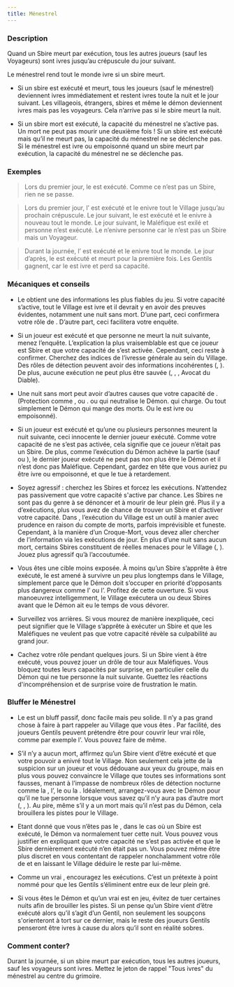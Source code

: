 ```yaml
---
title: Ménestrel
---
```



<Role MENESTREL header />

### Description

Quand un Sbire meurt par exécution, tous les autres joueurs (sauf les Voyageurs) sont ivres jusqu’au crépuscule du jour suivant.

Le ménestrel rend tout le monde ivre si un sbire meurt.

-   Si un sbire est exécuté et meurt, tous les joueurs (sauf le ménestrel) deviennent ivres immédiatement et restent ivres toute la nuit et le jour suivant. Les villageois, étrangers, sbires et même le démon deviennent ivres mais pas les voyageurs. Cela n’arrive pas si le sbire meurt la nuit.

-   Si un sbire mort est exécuté, la capacité du ménestrel ne s’active pas. Un mort ne peut pas mourir une deuxième fois ! Si un sbire est exécuté mais qu’il ne meurt pas, la capacité du ménestrel ne se déclenche pas. Si le ménestrel est ivre ou empoisonné quand un sbire meurt par exécution, la capacité du ménestrel ne se déclenche pas.

### Exemples

> Lors du premier jour, le <Role PACIFISTE /> est exécuté. Comme ce n’est pas un Sbire, rien ne se passe.

> Lors du premier jour, l’<Role ASSASSIN /> est exécuté et le <Role MENESTREL /> enivre tout le Village jusqu’au prochain crépuscule. Le jour suivant, le <Role PARRAIN /> est exécuté et le <Role MENESTREL /> enivre à nouveau tout le monde. Le jour suivant, le <Role MAGISTRAT /> Maléfique est exilé et personne n’est exécuté. Le <Role MENESTREL /> n’enivre personne car le <Role MAGISTRAT /> n’est pas un Sbire mais un Voyageur.

> Durant la journée, l’<Role ASSASSIN /> est exécuté et le <Role MENESTREL /> enivre tout le monde. Le jour d’après, le <Role ZOMBUUL /> est exécuté et meurt pour la première fois. Les Gentils gagnent, car le <Role ZOMBUUL /> est ivre et perd sa capacité.

### Mécaniques et conseils

- Le <Role MENESTREL /> obtient une des informations les plus fiables du jeu. Si votre capacité s’active, tout le Village est ivre et il devrait y en avoir des preuves évidentes, notamment une nuit sans mort. D’une part, ceci confirmera votre rôle de <Role MENESTREL />. D’autre part, ceci facilitera votre enquête.

- Si un joueur est exécuté et que personne ne meurt la nuit suivante, menez l’enquête. L’explication la plus vraisemblable est que ce joueur est Sbire et que votre capacité de <Role MENESTREL /> s’est activée. Cependant, ceci reste à confirmer. Cherchez des indices de l’ivresse générale au sein du Village. Des rôles de détection peuvent avoir des informations incohérentes (<Role FEMME_DE_CHAMBRE />, <Role PARIEUR />). De plus, aucune exécution ne peut plus être sauvée (<Role MARIN />, <Role PACIFISTE />, <Role FOU />, Avocat du Diable).

- Une nuit sans mort peut avoir d’autres causes que votre capacité de <Role MENESTREL />. (Protection comme <Role MARIN />, <Role AUBERGISTE /> ou <Role FOU />. <Role EXORCISTE /> ou <Role COURTISANE /> qui neutralise le Démon. <Role PO /> qui charge. Ou tout simplement le Démon qui mange des morts. Ou le <Role MENESTREL /> est ivre ou empoisonné).

- Si un joueur est exécuté et qu’une ou plusieurs personnes meurent la nuit suivante, ceci innocente le dernier joueur exécuté. Comme votre capacité de <Role MENESTREL /> ne s’est pas activée, cela signifie que ce joueur n’était pas un Sbire. De plus, comme l’exécution du Démon achève la partie (sauf <Role ZOMBUUL /> ou <Role CONSPIRATEUR />), le dernier joueur exécuté ne peut pas non plus être le Démon et il n’est donc pas Maléfique. Cependant, gardez en tête que vous auriez pu être ivre ou empoisonné, et que le <Role PUKKA /> tue à retardement.

- Soyez agressif : cherchez les Sbires et forcez les exécutions. N’attendez pas passivement que votre capacité s'active par chance. Les Sbires ne sont pas du genre à se dénoncer et à mourir de leur plein gré. Plus il y a d’exécutions, plus vous avez de chance de trouver un Sbire et d’activer votre capacité. Dans <Module BAD_MOON_RISING />, l’exécution du Village est un outil à manier avec prudence en raison du compte de morts, parfois imprévisible et funeste. Cependant, à la manière d’un Croque-Mort, vous devez aller chercher de l’information via les exécutions de jour. En plus d’une nuit sans aucun mort, certains Sbires constituent de réelles menaces pour le Village (<Role ASSASSIN />, <Role CONSPIRATEUR />). Jouez plus agressif qu’à l’accoutumée.

- Vous êtes une cible moins exposée. À moins qu’un Sbire s’apprête à être exécuté, le <Role MENESTREL /> est amené à survivre un peu plus longtemps dans le Village, simplement parce que le Démon doit s’occuper en priorité d’opposants plus dangereux comme l’<Role EXORCISTE /> ou l’<Role HERBORISTE />. Profitez de cette ouverture. Si vous manoeuvrez intelligemment, le Village exécutera un ou deux Sbires avant que le Démon ait eu le temps de vous dévorer.

- Surveillez vos arrières. Si vous mourez de manière inexpliquée, ceci peut signifier que le Village s’apprête à exécuter un Sbire et que les Maléfiques ne veulent pas que votre capacité révèle sa culpabilité au grand jour.

- Cachez votre rôle pendant quelques jours. Si un Sbire vient à être exécuté, vous pouvez jouer un drôle de tour aux Maléfiques. Vous bloquez toutes leurs capacités par surprise, en particulier celle du Démon qui ne tue personne la nuit suivante. Guettez les réactions d'incompréhension et de surprise voire de frustration le matin.

### Bluffer le Ménestrel

- Le <Role MENESTREL /> est un bluff passif, donc facile mais peu solide. Il n’y a pas grand chose à faire à part rappeler au Village que vous êtes <Role MENESTREL />. Par facilité, des joueurs Gentils peuvent prétendre être <Role MENESTREL /> pour couvrir leur vrai rôle, comme par exemple l’<Role EXORCISTE />. Vous pouvez faire de même.

- S’il n’y a aucun mort, affirmez qu’un Sbire vient d’être exécuté et que votre pouvoir a enivré tout le Village. Non seulement cela jette de la suspicion sur un joueur et vous dédouane aux yeux du groupe, mais en plus vous pouvez convaincre le Village que toutes ses informations sont fausses, menant à l’impasse de nombreux rôles de détection nocturne comme la <Role FEMME_DE_CHAMBRE />, l’<Role EXORCISTE />, le <Role PARIEUR /> ou la <Role GITANE />. Idéalement, arrangez-vous avec le Démon pour qu’il ne tue personne lorsque vous savez qu’il n’y aura pas d’autre mort (<Role PARIEUR />, <Role COMMERE />, <Role ASSASSIN />). Au pire, même s’il y a un mort mais qu’il n’est pas du Démon, cela brouillera les pistes pour le Village.

- Etant donné que vous n’êtes pas le <Role MENESTREL />, dans le cas où un Sbire est exécuté, le Démon va normalement tuer cette nuit. Vous pouvez vous justifier en expliquant que votre capacité ne s’est pas activée et que le Sbire dernièrement exécuté n’en était pas un. Vous pouvez même être plus discret en vous contentant de rappeler nonchalamment votre rôle de <Role MENESTREL /> et en laissant le Village déduire le reste par lui-même.

- Comme un vrai <Role MENESTREL />, encouragez les exécutions. C’est un prétexte à point nommé pour que les Gentils s’éliminent entre eux de leur plein gré.

- Si vous êtes le Démon et qu’un vrai <Role MENESTREL /> est en jeu, évitez de tuer certaines nuits afin de brouiller les pistes. Si un <Role MENESTREL /> pense qu’un Sbire vient d’être exécuté alors qu’il s’agit d’un Gentil, non seulement les soupçons s'orienteront à tort sur ce dernier, mais le reste des joueurs Gentils penseront être ivres à cause du <Role MENESTREL /> alors qu’il sont en réalité sobres.

### Comment conter?

Durant la journée, si un sbire meurt par exécution, tous les autres joueurs, sauf les voyageurs sont ivres. Mettez le jeton de rappel "Tous ivres" du ménestrel au centre du grimoire.